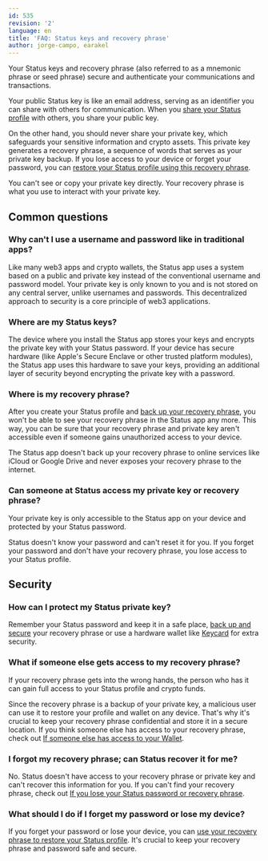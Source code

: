 ```yaml
---
id: 535
revision: '2'
language: en
title: 'FAQ: Status keys and recovery phrase'
author: jorge-campo, earakel
---
```


Your Status keys and recovery phrase (also referred to as a mnemonic phrase or seed phrase) secure and authenticate your communications and transactions.

Your public Status key is like an email address, serving as an identifier you can share with others for communication. When you [share your Status profile](./share-your-status-profile.mdx) with others, you share your public key.

On the other hand, you should never share your private key, which safeguards your sensitive information and crypto assets. This private key generates a recovery phrase, a sequence of words that serves as your private key backup. If you lose access to your device or forget your password, you can [restore your Status profile using this recovery phrase](../getting-started/create-a-status-profile-using-a-recovery-phrase.mdx).

<Admonition type="info">
  You can't see or copy your private key directly. Your recovery phrase is what you use to interact with your private key.
</Admonition>

## Common questions

### Why can't I use a username and password like in traditional apps?

Like many web3 apps and crypto wallets, the Status app uses a system based on a public and private key instead of the conventional username and password model. Your private key is only known to you and is not stored on any central server, unlike usernames and passwords. This decentralized approach to security is a core principle of web3 applications.

### Where are my Status keys?

The device where you install the Status app stores your keys and encrypts the private key with your Status password. If your device has secure hardware (like Apple's Secure Enclave or other trusted platform modules), the Status app uses this hardware to save your keys, providing an additional layer of security beyond encrypting the private key with a password.

### Where is my recovery phrase?

After you create your Status profile and [back up your recovery phrase](./back-up-and-secure-your-recovery-phrase.mdx), you won't be able to see your recovery phrase in the Status app any more. This way, you can be sure that your recovery phrase and private key aren't accessible even if someone gains unauthorized access to your device.

<Admonition type="info">
  The Status app doesn't back up your recovery phrase to online services like iCloud or Google Drive and never exposes your recovery phrase to the internet.
</Admonition>

### Can someone at Status access my private key or recovery phrase?

Your private key is only accessible to the Status app on your device and protected by your Status password.

<Admonition type="caution">
  Status doesn't know your password and can't reset it for you. If you forget your password and don't have your recovery phrase, you lose access to your Status profile.
</Admonition>

## Security

### How can I protect my Status private key?

Remember your Status password and keep it in a safe place, [back up and secure](./back-up-and-secure-your-recovery-phrase.mdx) your recovery phrase or use a hardware wallet like [Keycard](./keycard-your-quick-start-guide.mdx) for extra security.

### What if someone else gets access to my recovery phrase?

If your recovery phrase gets into the wrong hands, the person who has it can gain full access to your Status profile and crypto funds.

Since the recovery phrase is a backup of your private key, a malicious user can use it to restore your profile and wallet on any device. That's why it's crucial to keep your recovery phrase confidential and store it in a secure location. If you think someone else has access to your recovery phrase, check out [If someone else has access to your Wallet](../wallet/if-someone-else-has-access-to-your-wallet.mdx).

### I forgot my recovery phrase; can Status recover it for me?

No. Status doesn't have access to your recovery phrase or private key and can't recover this information for you. If you can't find your recovery phrase, check out [If you lose your Status password or recovery phrase](./if-you-lose-your-status-password-or-recovery-phrase.mdx).

### What should I do if I forget my password or lose my device?

If you forget your password or lose your device, you can [use your recovery phrase to restore your Status profile](../getting-started/create-a-status-profile-using-a-recovery-phrase.mdx). It's crucial to keep your recovery phrase and password safe and secure.
